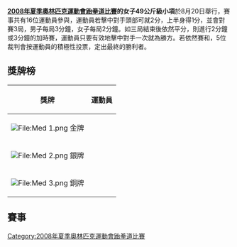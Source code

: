 {{2008年夏季奧林匹克運動會跆拳道比賽}}

'''[[2008年夏季奧林匹克運動會跆拳道比賽|2008年夏季奧林匹克運動會跆拳道比賽]]的女子49公斤級小項'''於8月20日舉行，賽事共有16位運動員參與，運動員若擊中對手頭部可就2分，上半身得1分，並會對賽3局，男子每局3分鐘，女子每局2分鐘。如三局結束後依然平分，則進行2分鐘或3分鐘的加時賽，運動員只要有效地擊中對手一次就為勝方。若依然賽和，5位裁判會按運動員的積極性投票，定出最終的勝利者。

== 獎牌榜 ==
{| class="wikitable"
|- bgcolor="#efefef"
!align="center"|'''獎牌'''
!align="center"|'''運動員'''
|-
| bgcolor="gold" | [[File:Med_1.png|File:Med 1.png]] 金牌
| {{flagIOCathlete|[[吴静钰|吴静钰]]|CHN|2008年夏季}}
|-
| bgcolor="silver" | [[File:Med_2.png|File:Med 2.png]] 銀牌
| {{flagIOCathlete|[[布特蕾·贝德蓬|布特蕾·-{zh-hans:贝德蓬;zh-hant:芭特蕾}-]]|THA|2008年夏季}}
|-
| bgcolor="cc9966" | [[File:Med_3.png|File:Med 3.png]] 銅牌
| {{flagIOCathlete|[[达莉亚·孔特雷拉斯·里韦罗|达莉亚·孔特雷拉斯·-{zh-hans:里韦罗;zh-hant:莉薇蘿}-]]|VEN|2008年夏季}}<br />{{flagIOCathlete|[[戴内利斯·蒙特霍|戴内利斯·-{zh-hans:蒙特霍;zh-hant:蒙特荷}-]]|CUB|2008年夏季}}
|}

== 賽事 ==
{{16TeamBracket-Compact-NoSeeds
|RD1=初賽
|RD4=決賽
|team-width=210
|RD1-team01={{flagIOCathlete|[[格拉迪丝·莫拉|莫拉]]|COL|2008年夏季}}
|RD1-score01=-1
|RD1-team02='''{{flagIOCathlete|[[杨淑君|杨淑君]]|TPE|2008年夏季}}'''
|RD1-score02='''0'''
|RD1-team03='''{{flagIOCathlete|[[萨哈·霍什·贾迈勒|贾迈勒]]|IRI|2008年夏季}}'''
|RD1-score03='''5'''
|RD1-team04={{flagIOCathlete|[[吉兹拉内·图达利|图达利]]|MAR|2008年夏季}}
|RD1-score04=0
|RD1-team05={{flagIOCathlete|[[米尔德丽德·阿兰戈|阿兰戈]]|KEN|2008年夏季}}
|RD1-score05=0
|RD1-team06='''{{flagIOCathlete|[[吳靜钰|吳靜钰]]|CHN|2008年夏季}}
|RD1-score06='''7
|RD1-team07='''{{flagIOCathlete|[[萨奇|萨奇]]|SWE|2008年夏季}}
|RD1-score07='''2
|RD1-team08={{flagIOCathlete|[[艾维特·贡达|贡达]]|CAN|2008年夏季}}
|RD1-score08=0
|RD1-team09={{flagIOCathlete|[[苏梅耶·居勒克|居勒克]]|GER|2008年夏季}}
|RD1-score09=2
|RD1-team10='''{{flagIOCathlete|[[达莉亚·孔特雷拉斯·里韦罗|里韦罗]]|VEN|2008年夏季}}
|RD1-score10='''4'''
|RD1-team11={{flagIOCathlete|[[曼努埃拉·贝佐拉|贝佐拉]]|SUI|2008年夏季}}
|RD1-score11=0
|RD1-team12='''{{flagIOCathlete|[[夏洛特·克雷格|克雷格]]|USA|2008年夏季}}
|RD1-score12='''4'''
|RD1-team13={{flagIOCathlete|[[特雷莎·托纳|托纳]]|PNG|2008年夏季}}
|RD1-score13=0
|RD1-team14='''{{flagIOCathlete|[[陈氏玉竹|陈氏玉竹]]|VIE|2008年夏季}}
|RD1-score14='''5'''
|RD1-team15='''{{flagIOCathlete|[[布特蕾·贝德蓬|贝德蓬]]|THA|2008年夏季}}
|RD1-score15='''1'''
|RD1-team16={{flagIOCathlete|[[戴内利斯·蒙特霍|贾迈勒]]|CUB|2008年夏季}}
|RD1-score16=0

|RD2-team01='''{{flagIOCathlete|[[杨淑君|杨淑君]]|TPE|2008年夏季}}'''
|RD2-score01='''2'''
|RD2-team02={{flagIOCathlete|[[萨哈·霍什·贾迈勒|贾迈勒]]|IRI|2008年夏季}}
|RD2-score02=0
|RD2-team03='''{{flagIOCathlete|[[吳靜钰|吳靜钰]]|CHN|2008年夏季}}'''
|RD2-score03='''8'''
|RD2-team04={{flagIOCathlete|[[萨奇|萨奇]]|SWE|2008年夏季}}
|RD2-score04=1
|RD2-team05='''{{flagIOCathlete|[[达莉亚·孔特雷拉斯·里韦罗|里韦罗]]|VEN|2008年夏季}}'''
|RD2-score05='''3'''
|RD2-team06={{flagIOCathlete|[[夏洛特·克雷格|克雷格]]|USA|2008年夏季}}
|RD2-score06=2
|RD2-team07={{flagIOCathlete|[[陈氏玉竹|陈氏玉竹]]|VIE|2008年夏季}}
|RD2-score07=1
|RD2-team08='''{{flagIOCathlete|[[布特蕾·贝德蓬|贝德蓬]]|THA|2008年夏季}}'''
|RD2-score08='''2'''

|RD3-team01={{flagIOCathlete|[[杨淑君|杨淑君]]|TPE|2008年夏季}}
|RD3-score01=1
|RD3-team02='''{{flagIOCathlete|[[吳靜钰|吳靜钰]]|CHN|2008年夏季}}'''
|RD3-score02='''4'''
|RD3-team03={{flagIOCathlete|[[达莉亚·孔特雷拉斯·里韦罗|里韦罗]]|VEN|2008年夏季}}
|RD3-score03=2
|RD3-team04='''{{flagIOCathlete|[[布特蕾·贝德蓬|贝德蓬]]|THA|2008年夏季}}'''
|RD3-score04='''SUP 2'''

|RD4-team01='''{{flagIOCathlete|[[吳靜钰|吳靜钰]]|CHN|2008年夏季}}'''
|RD4-score01='''1'''
|RD4-team02={{flagIOCathlete|[[布特蕾·贝德蓬|贝德蓬]]|THA|2008年夏季}}
|RD4-score02=-1
}}

[[Category:2008年夏季奧林匹克運動會跆拳道比賽|Category:2008年夏季奧林匹克運動會跆拳道比賽]]